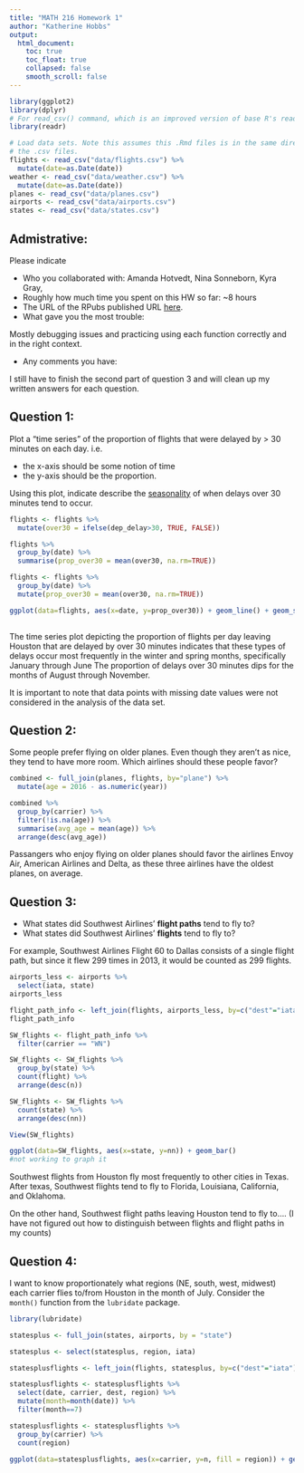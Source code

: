 ```yaml
---
title: "MATH 216 Homework 1"
author: "Katherine Hobbs"
output:
  html_document:
    toc: true
    toc_float: true
    collapsed: false
    smooth_scroll: false
---
```


```r
library(ggplot2)
library(dplyr)
# For read_csv() command, which is an improved version of base R's read.csv()
library(readr) 

# Load data sets. Note this assumes this .Rmd files is in the same directory as
# the .csv files.
flights <- read_csv("data/flights.csv") %>% 
  mutate(date=as.Date(date))
weather <- read_csv("data/weather.csv") %>% 
  mutate(date=as.Date(date))
planes <- read_csv("data/planes.csv")
airports <- read_csv("data/airports.csv")
states <- read_csv("data/states.csv")
```





## Admistrative:

Please indicate

* Who you collaborated with: Amanda Hotvedt, Nina Sonneborn, Kyra Gray, 
* Roughly how much time you spent on this HW so far: ~8 hours
* The URL of the RPubs published URL [here](https://www.nhl.com/).
* What gave you the most trouble:

Mostly debugging issues and practicing using each function correctly and in the right context.

* Any comments you have:

I still have to finish the second part of question 3 and will clean up my written answers for each question. 



## Question 1:

Plot a "time series" of the proportion of flights that were delayed by > 30 minutes on each day.  i.e.
 
* the x-axis should be some notion of time
* the y-axis should be the proportion.

Using this plot, indicate describe the
[seasonality](https://en.wikipedia.org/wiki/Seasonality) of when delays over 30
minutes tend to occur.

```r

flights <- flights %>% 
  mutate(over30 = ifelse(dep_delay>30, TRUE, FALSE)) 

flights %>% 
  group_by(date) %>%
  summarise(prop_over30 = mean(over30, na.rm=TRUE)) 

flights <- flights %>% 
  group_by(date) %>%
  mutate(prop_over30 = mean(over30, na.rm=TRUE)) 

ggplot(data=flights, aes(x=date, y=prop_over30)) + geom_line() + geom_smooth()
  
```

The time series plot depicting the proportion of flights per day leaving Houston that are delayed by over 30 minutes indicates that these types of delays occur most frequently in the winter and spring months, specifically January through June The proportion of delays over 30 minutes dips for the months of August through November. 

It is important to note that data points with missing date values were not considered in the analysis of the data set. 

## Question 2:

Some people prefer flying on older planes.  Even though they aren't as nice,
they tend to have more room.  Which airlines should these people favor?

```r
combined <- full_join(planes, flights, by="plane") %>% 
  mutate(age = 2016 - as.numeric(year)) 

combined %>% 
  group_by(carrier) %>% 
  filter(!is.na(age)) %>% 
  summarise(avg_age = mean(age)) %>% 
  arrange(desc(avg_age))

```
Passangers who enjoy flying on older planes should favor the airlines Envoy Air, American Airlines and Delta, as these three airlines have the oldest planes, on average. 



## Question 3:

* What states did Southwest Airlines' **flight paths** tend to fly to?
* What states did Southwest Airlines' **flights** tend to fly to?

For example, Southwest Airlines Flight 60 to Dallas consists of a single flight
path, but since it flew 299 times in 2013, it would be counted as 299 flights.

```r

airports_less <- airports %>% 
  select(iata, state)
airports_less

flight_path_info <- left_join(flights, airports_less, by=c("dest"="iata"))
flight_path_info

SW_flights <- flight_path_info %>% 
  filter(carrier == "WN")

SW_flights <- SW_flights %>% 
  group_by(state) %>% 
  count(flight) %>% 
  arrange(desc(n))

SW_flights <- SW_flights %>% 
  count(state) %>% 
  arrange(desc(nn))

View(SW_flights)

ggplot(data=SW_flights, aes(x=state, y=nn)) + geom_bar()
#not working to graph it

```

Southwest flights from Houston fly most frequently to other cities in Texas. After texas, Southwest flights tend to fly to Florida, Louisiana, California, and Oklahoma. 

On the other hand, Southwest flight paths leaving Houston tend to fly to....
(I have not figured out how to distinguish between flights and flight paths in my counts)


## Question 4:

I want to know proportionately what regions (NE, south, west, midwest) each 
carrier flies to/from Houston in the month of July.  Consider the `month()`
function from the `lubridate` package.

```r

library(lubridate)

statesplus <- full_join(states, airports, by = "state")

statesplus <- select(statesplus, region, iata)

statesplusflights <- left_join(flights, statesplus, by=c("dest"="iata"))

statesplusflights <- statesplusflights %>% 
  select(date, carrier, dest, region) %>%
  mutate(month=month(date)) %>% 
  filter(month==7)

statesplusflights <- statesplusflights %>%
  group_by(carrier) %>% 
  count(region) 

ggplot(data=statesplusflights, aes(x=carrier, y=n, fill = region)) + geom_bar(stat="identity", position="fill")

```
